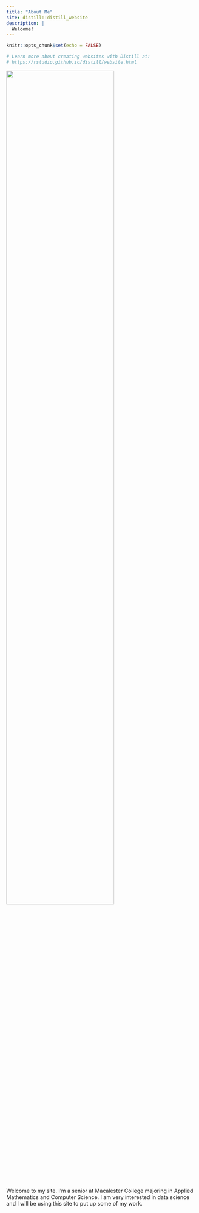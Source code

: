 ```yaml
---
title: "About Me"
site: distill::distill_website
description: |
  Welcome!
---
```


```r
knitr::opts_chunk$set(echo = FALSE)

# Learn more about creating websites with Distill at:
# https://rstudio.github.io/distill/website.html

```

![](mypic.jpg){width=75%}

Welcome to my site. I'm a senior at Macalester College majoring in Applied Mathematics and Computer Science. I am very interested in data science and I will be using this site to put up some of my work.

